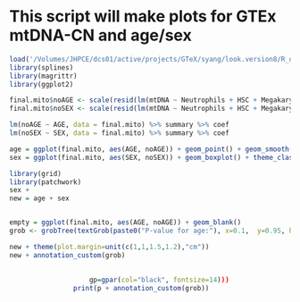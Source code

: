 # This script will make plots for GTEx mtDNA-CN and age/sex
```r
load('/Volumes/JHPCE/dcs01/active/projects/GTeX/syang/look.version8/R_objects/final.mito.rds')
library(splines)
library(magrittr)
library(ggplot2)

final.mito$noAGE <- scale(resid(lm(mtDNA ~ Neutrophils + HSC + Megakaryocytes + COHORT + TRISCHD + SEX, data = final.mito)))
final.mito$noSEX <- scale(resid(lm(mtDNA ~ Neutrophils + HSC + Megakaryocytes + COHORT + TRISCHD + ns(AGE,2), data = final.mito)))

lm(noAGE ~ AGE, data = final.mito) %>% summary %>% coef
lm(noSEX ~ SEX, data = final.mito) %>% summary %>% coef

age = ggplot(final.mito, aes(AGE, noAGE)) + geom_point() + geom_smooth(method = 'lm') + theme_classic() + xlab('Age at blood draw') + ylab('Adjusted mtDNA-CN')
sex = ggplot(final.mito, aes(SEX, noSEX)) + geom_boxplot() + theme_classic() + xlab('Biological sex') + ylab('Adjusted mtDNA-CN') + scale_x_discrete(labels = c('Male','Female'))

library(grid)
library(patchwork)
sex + 
new = age + sex


empty = ggplot(final.mito, aes(AGE, noAGE)) + geom_blank()
grob <- grobTree(textGrob(paste0("P-value for age:"), x=0.1,  y=0.95, hjust=0))

new + theme(plot.margin=unit(c(1,1,1.5,1.2),"cm"))
new + annotation_custom(grob)
  
  				
					gp=gpar(col="black", fontsize=14)))
				print(p + annotation_custom(grob))

```